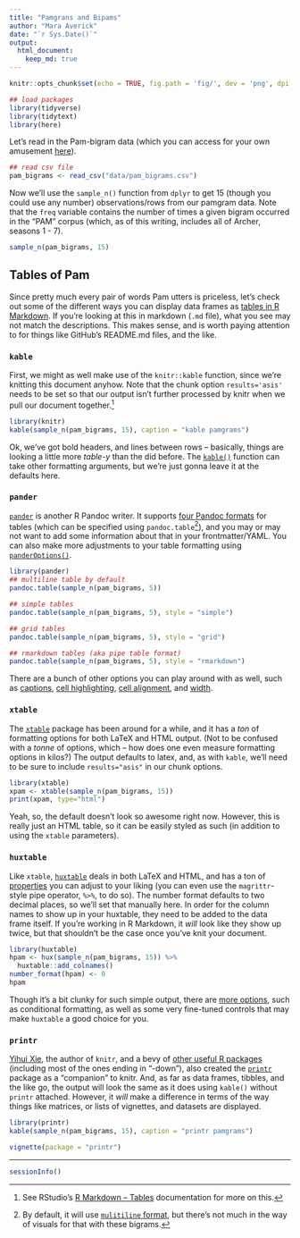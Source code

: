 ```yaml
---
title: "Pamgrans and Bipams"
author: "Mara Averick"
date: "`r Sys.Date()`"
output: 
  html_document:
    keep_md: true
---
```


```r
knitr::opts_chunk$set(echo = TRUE, fig.path = 'fig/', dev = 'png', dpi = 100, fig.retina = 2)
```

```r
## load packages
library(tidyverse)
library(tidytext)
library(here)
```

Let's read in the Pam-bigram data (which you can access for your own amusement [here](https://gist.github.com/batpigandme/7fd3266451392d0310ebefd0bc472c0f)).

```r
## read csv file
pam_bigrams <- read_csv("data/pam_bigrams.csv")
```

Now we'll use the `sample_n()` function from `dplyr` to get 15 (though you could use any number) observations/rows from our pamgram data. Note that the `freq` variable contains the number of times a given bigram occurred in the "PAM" corpus (which, as of this writing, includes all of Archer, seasons 1 - 7).

```r
sample_n(pam_bigrams, 15)
```

## Tables of Pam

Since pretty much every pair of words Pam utters is priceless, let's check out some of the different ways you can display data frames as [tables in R Markdown](http://rmarkdown.rstudio.com/lesson-7.html). If you're looking at this in markdown (`.md` file), what you see may not match the descriptions. This makes sense, and is worth paying attention to for things like GitHub's README.md files, and the like.

### `kable`

First, we might as well make use of the `knitr::kable` function, since we're knitting this document anyhow. Note that the chunk option `results='asis'` needs to be set so that our output isn't further processed by knitr when we pull our document together.[^1]

```r
library(knitr)
kable(sample_n(pam_bigrams, 15), caption = "kable pamgrams")
```

Ok, we've got bold headers, and lines between rows -- basically, things are looking a little more _table-y_ than the did before. The [`kable()`](https://www.rdocumentation.org/packages/knitr/versions/1.15.1/topics/kable) function can take other formatting arguments, but we're just gonna leave it at the defaults here.

### `pander`

[`pander`](https://rapporter.github.io/pander/) is another R Pandoc writer. It supports [four Pandoc formats](https://rapporter.github.io/pander/#markdown-tables) for tables (which can be specified using `pandoc.table`[^2]), and you may or may not want to add some information about that in your frontmatter/YAML. You can also make more adjustments to your table formatting using [`panderOptions()`](https://rapporter.github.io/pander/#pander-options). 

```r
library(pander)
## multiline table by default
pandoc.table(sample_n(pam_bigrams, 5))
```
```r
## simple tables
pandoc.table(sample_n(pam_bigrams, 5), style = "simple")
```

```r
## grid tables
pandoc.table(sample_n(pam_bigrams, 5), style = "grid")
```

```r
## rmarkdown tables (aka pipe table format)
pandoc.table(sample_n(pam_bigrams, 5), style = "rmarkdown")
```

There are a bunch of other options you can play around with as well, such as [captions](https://rapporter.github.io/pander/#caption), [cell highlighting](https://rapporter.github.io/pander/#highlight-cells), [cell alignment](https://rapporter.github.io/pander/#cell-alignment), and [width](https://rapporter.github.io/pander/#table-and-cell-width).

### `xtable`

The [`xtable`](http://crantastic.org/packages/xtable) package has been around for a while, and it has a _ton_ of formatting options for both LaTeX and HTML output. (Not to be confused with a _tonne_ of options, which -- how does one even measure formatting options in kilos?) The output defaults to latex, and, as with `kable`, we'll need to be sure to include `results="asis"` in our chunk options.

```r
library(xtable)
xpam <- xtable(sample_n(pam_bigrams, 15))
print(xpam, type="html")
```

Yeah, so, the default doesn't look so awesome right now. However, this is really just an HTML table, so it can be easily styled as such (in addition to using the `xtable` parameters).

### `huxtable`

Like `xtable`, [`huxtable`](https://hughjonesd.github.io/huxtable/) deals in both LaTeX and HTML, and has a ton of [properties](https://hughjonesd.github.io/huxtable/huxtable.html) you can adjust to your liking (you can even use the `magrittr`-style pipe operator, `%>%`, to do so). The number format defaults to two decimal places, so we'll set that manually here. In order for the column names to show up in your huxtable, they need to be added to the data frame itself. If you're working in R Markdown, it _will_ look like they show up twice, but that shouldn't be the case once you've knit your document.

```r
library(huxtable)
hpam <- hux(sample_n(pam_bigrams, 15)) %>%
  huxtable::add_colnames()
number_format(hpam) <- 0
hpam
```

Though it's a bit clunky for such simple output, there are [more options](https://hughjonesd.github.io/huxtable/huxtable.html#more-formatting), such as conditional formatting, as well as some very fine-tuned controls that may make `huxtable` a good choice for you.

### `printr`

[Yihui Xie](https://yihui.name), the author of `knitr`, and a bevy of [other useful R packages](https://github.com/yihui/) (including most of the ones ending in "-down"), also created the [`printr`](https://yihui.name/printr/) package as a "companion" to knitr. And, as far as data frames, tibbles, and the like go, the output will look the same as it does using `kable()` without `printr` attached. However, it _will_ make a difference in terms of the way things like matrices, or lists of vignettes, and datasets are displayed.

```r
library(printr)
kable(sample_n(pam_bigrams, 15), caption = "printr pamgrams")
```

```r
vignette(package = "printr")
```
---
```r
sessionInfo()
```



[^1]: See RStudio's [R Markdown -- Tables](http://rmarkdown.rstudio.com/lesson-7.html) documentation for more on this.
[^2]: By default, it will use [`mulitiline` format](http://pandoc.org/MANUAL.html#multiline-tables), but there's not much in the way of visuals for that with these bigrams.